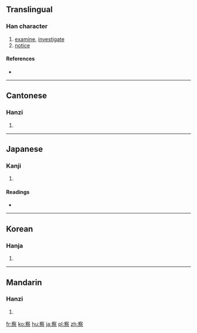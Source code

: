 {{also|詧}}
==Translingual==

===Han character===
{{Han char|rn=40|rad=宀|as=11|sn=14|four=3090<sub>1</sub>|canj=十月人火 (JBOF)}}

# [[examine]], [[investigate]]
# [[notice]]

====References====
* {{Han ref|kx=0290.160|dkj=07283|dj=0574.230|hdz=20948.080|uh=5BDF|ud=23519|bh=B9EE|bd=47598}}

----

==Cantonese==

===Hanzi===
{{yue-hanzi|jyut=|y=[[chaat3]]}}

# {{defn|Cantonese|sort=宀11}}

----

==Japanese==

===Kanji===
{{ja-kanji|grade=4|rs=宀11}}

# {{defn|Japanese|sort=宀11}}

====Readings====
* {{ja-readings|on=[[さつ]] (satsu), [[せち]] (sechi)|kun=[[しる]] (shiru), [[みる]] (miru), [[あきらか]] (akiraka)}}

----

==Korean==

===Hanja===
{{ko-hanja|hangeul=찰|rv=chal|mr=ch'al}}

# {{defn|Korean|sort=宀11}}

----

==Mandarin==

===Hanzi===
{{cmn-hanzi|pin=[[chá]] ([[cha2]])|wg=[[ch'a2|ch'a<sup>2</sup>]]}}

# {{defn|Mandarin|sort=宀11}}

[[fr:察]]
[[ko:察]]
[[hu:察]]
[[ja:察]]
[[pl:察]]
[[zh:察]]